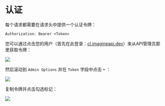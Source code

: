 

# 认证

每个请求都需要在请求头中提供一个认证令牌：

`Authorization: Bearer <Token>`

您可以通过点击您的用户（首先在此登录：[cl.imagineapi.dev](https://cl.imagineapi.dev/)）来从API管理员那里获取令牌：

<Image src="/CleanShot 2023-04-12 at 01.41.51.png" width={800} height={500} />

然后滚动到 `Admin Options` 并在 `Token` 字段中点击 `+` ：

<Image src="/CleanShot 2023-04-12 at 01.42.02.png" width={800} height={500} />

复制令牌并点击勾选标记：

<Image src="/CleanShot 2023-04-12 at 01.42.09.png" width={800} height={500} />


